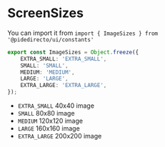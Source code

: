 
<Meta title="constants/ImageSizes" />

# ScreenSizes

You can import it from `import { ImageSizes } from '@pidedirecto/ui/constants'`

```ts
export const ImageSizes = Object.freeze({
    EXTRA_SMALL: 'EXTRA_SMALL',
    SMALL: 'SMALL',
    MEDIUM: 'MEDIUM',
    LARGE: 'LARGE',
    EXTRA_LARGE: 'EXTRA_LARGE',
});
```

- `EXTRA_SMALL` 40x40 image
- `SMALL` 80x80 image
- `MEDIUM` 120x120 image
- `LARGE` 160x160 image
- `EXTRA_LARGE` 200x200 image
